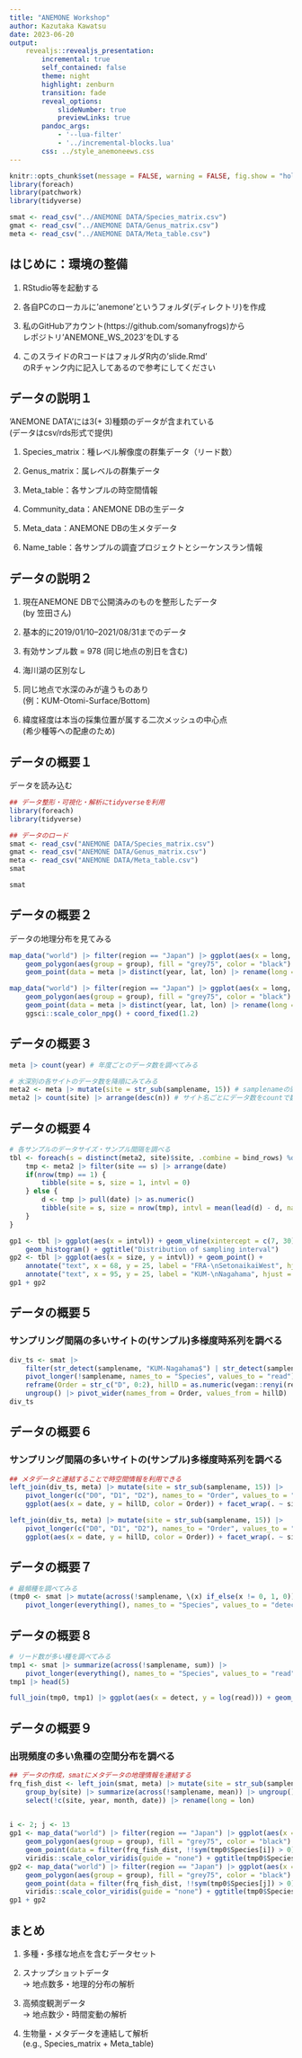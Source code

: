 ```yaml
---
title: "ANEMONE Workshop"
author: Kazutaka Kawatsu
date: 2023-06-20
output:
    revealjs::revealjs_presentation:
        incremental: true
        self_contained: false
        theme: night
        highlight: zenburn
        transition: fade
        reveal_options:
            slideNumber: true
            previewLinks: true
        pandoc_args:
            - '--lua-filter'
            - '../incremental-blocks.lua'
        css: ../style_anemoneews.css
---
```


```r
knitr::opts_chunk$set(message = FALSE, warning = FALSE, fig.show = "hold")
library(foreach)
library(patchwork)
library(tidyverse)

smat <- read_csv("../ANEMONE DATA/Species_matrix.csv")
gmat <- read_csv("../ANEMONE DATA/Genus_matrix.csv")
meta <- read_csv("../ANEMONE DATA/Meta_table.csv")
```

## はじめに：環境の整備
1. RStudio等を起動する

2. 各自PCのローカルに'anemone'というフォルダ(ディレクトリ)を作成

3. 私のGitHubアカウント(https://github.com/somanyfrogs)から  
   レポジトリ'ANEMONE_WS_2023'をDLする

4. このスライドのRコードはフォルダR内の'slide.Rmd'  
   のRチャンク内に記入してあるので参考にしてください 
   

## データの説明１
'ANEMONE DATA'には3(+ 3)種類のデータが含まれている  
(データはcsv/rds形式で提供)

1. Species_matrix：種レベル解像度の群集データ（リード数）

2. Genus_matrix：属レベルの群集データ

3. Meta_table：各サンプルの時空間情報

4. Community_data：ANEMONE DBの生データ

5. Meta_data：ANEMONE DBの生メタデータ

6. Name_table：各サンプルの調査プロジェクトとシーケンスラン情報

## データの説明２
1. 現在ANEMONE DBで公開済みのものを整形したデータ  
   (by 笠田さん)

2. 基本的に2019/01/10–2021/08/31までのデータ  

3. 有効サンプル数 = 978 (同じ地点の別日を含む)

4. 海川湖の区別なし

5. 同じ地点で水深のみが違うものあり  
   (例：KUM-Otomi-Surface/Bottom)

6. 緯度経度は本当の採集位置が属する二次メッシュの中心点  
   (希少種等への配慮のため)

## データの概要１
データを読み込む

:::{.incremental-blocks}
```r
## データ整形・可視化・解析にtidyverseを利用
library(foreach)
library(tidyverse)

## データのロード
smat <- read_csv("ANEMONE DATA/Species_matrix.csv")
gmat <- read_csv("ANEMONE DATA/Genus_matrix.csv")
meta <- read_csv("ANEMONE DATA/Meta_table.csv")
smat
```

```r
smat
```
:::

## データの概要２
データの地理分布を見てみる
```r
map_data("world") |> filter(region == "Japan") |> ggplot(aes(x = long, y = lat)) +
    geom_polygon(aes(group = group), fill = "grey75", color = "black") +
    geom_point(data = meta |> distinct(year, lat, lon) |> rename(long = lon), aes(color = factor(year)))
```

```r
map_data("world") |> filter(region == "Japan") |> ggplot(aes(x = long, y = lat)) +
    geom_polygon(aes(group = group), fill = "grey75", color = "black") +
    geom_point(data = meta |> distinct(year, lat, lon) |> rename(long = lon), aes(color = factor(year)), shape = 16, position = position_jitter(width = 0.1, height = 0.1)) +
    ggsci::scale_color_npg() + coord_fixed(1.2)
```

## データの概要３
:::{.incremental-blocks}
```r
meta |> count(year) # 年度ごとのデータ数を調べてみる
```
:::

:::{.incremental-blocks}
```r
# 水深別の各サイトのデータ数を降順にみてみる
meta2 <- meta |> mutate(site = str_sub(samplename, 15)) # samplenameの頭の情報yyyymmddxxxx-を除去
meta2 |> count(site) |> arrange(desc(n)) # サイト名ごとにデータ数をcountで数えarrangeで降順に並べる
```
:::

## データの概要４
:::{.incremental-blocks}
```r
# 各サンプルのデータサイズ・サンプル間隔を調べる
tbl <- foreach(s = distinct(meta2, site)$site, .combine = bind_rows) %do% {
    tmp <- meta2 |> filter(site == s) |> arrange(date)
    if(nrow(tmp) == 1) {
        tibble(site = s, size = 1, intvl = 0)
    } else {
        d <- tmp |> pull(date) |> as.numeric()
        tibble(site = s, size = nrow(tmp), intvl = mean(lead(d) - d, na.rm = TRUE))
    }
}
```

```r
gp1 <- tbl |> ggplot(aes(x = intvl)) + geom_vline(xintercept = c(7, 30), color = "red", linetype = 2) +
    geom_histogram() + ggtitle("Distribution of sampling interval")
gp2 <- tbl |> ggplot(aes(x = size, y = intvl)) + geom_point() +
    annotate("text", x = 68, y = 25, label = "FRA-\nSetonaikaiWest", hjust = "left", size = 2.2) +
    annotate("text", x = 95, y = 25, label = "KUM-\nNagahama", hjust = "left", size = 2.2) + ggtitle("Data size & sampling interval")
gp1 + gp2
```
:::

## データの概要５
### サンプリング間隔の多いサイトの(サンプル)多様度時系列を調べる

:::{.inremental-blocks}
```r
div_ts <- smat |>
    filter(str_detect(samplename, "KUM-Nagahama$") | str_detect(samplename, "FRA-SetonaikaiWest$")) |>
    pivot_longer(!samplename, names_to = "Species", values_to = "read") |> group_by(samplename) |>
    reframe(Order = str_c("D", 0:2), hillD = as.numeric(vegan::renyi(read, scale = 0:2))) |>
    ungroup() |> pivot_wider(names_from = Order, values_from = hillD)
div_ts
```
:::

## データの概要６
### サンプリング間隔の多いサイトの(サンプル)多様度時系列を調べる

:::{.incrementa-blocks}
```r
## メタデータと連結することで時空間情報を利用できる
left_join(div_ts, meta) |> mutate(site = str_sub(samplename, 15)) |>
    pivot_longer(c("D0", "D1", "D2"), names_to = "Order", values_to = "hillD") |>
    ggplot(aes(x = date, y = hillD, color = Order)) + facet_wrap(. ~ site) + geom_path()
```

```r
left_join(div_ts, meta) |> mutate(site = str_sub(samplename, 15)) |>
    pivot_longer(c("D0", "D1", "D2"), names_to = "Order", values_to = "hillD") |>
    ggplot(aes(x = date, y = hillD, color = Order)) + facet_wrap(. ~ site) + geom_path() + ggsci::scale_color_npg()

```
:::

## データの概要７
```r
# 最頻種を調べてみる
(tmp0 <- smat |> mutate(across(!samplename, \(x) if_else(x != 0, 1, 0))) |> summarize(across(!samplename, sum)) |>
    pivot_longer(everything(), names_to = "Species", values_to = "detect") |> arrange(desc(detect)))
```

## データの概要８
```r
# リード数が多い種を調べてみる
tmp1 <- smat |> summarize(across(!samplename, sum)) |>
    pivot_longer(everything(), names_to = "Species", values_to = "read") |> arrange(desc(read))
tmp1 |> head(5)
```

:::{.incremental-blocks}
```r
full_join(tmp0, tmp1) |> ggplot(aes(x = detect, y = log(read))) + geom_point()
```
:::

## データの概要９
### 出現頻度の多い魚種の空間分布を調べる

:::{.incremental-blocks}
```r
## データの作成，smatにメタデータの地理情報を連結する
frq_fish_dist <- left_join(smat, meta) |> mutate(site = str_sub(samplename, 15)) |>
    group_by(site) |> summarize(across(!samplename, mean)) |> ungroup() |>
    select(!c(site, year, month, date)) |> rename(long = lon)
    
```

```r
i <- 2; j <- 13
gp1 <- map_data("world") |> filter(region == "Japan") |> ggplot(aes(x = long, y = lat)) +
    geom_polygon(aes(group = group), fill = "grey75", color = "black") +
    geom_point(data = filter(frq_fish_dist, !!sym(tmp0$Species[i]) > 0), aes(color = log(!!sym(tmp0$Species[i])))) +
    viridis::scale_color_viridis(guide = "none") + ggtitle(tmp0$Species[i])
gp2 <- map_data("world") |> filter(region == "Japan") |> ggplot(aes(x = long, y = lat)) +
    geom_polygon(aes(group = group), fill = "grey75", color = "black") +
    geom_point(data = filter(frq_fish_dist, !!sym(tmp0$Species[j]) > 0), aes(color = log(!!sym(tmp0$Species[j])))) +
    viridis::scale_color_viridis(guide = "none") + ggtitle(tmp0$Species[j])
gp1 + gp2
```
:::

## まとめ

1. 多種・多様な地点を含むデータセット

2. スナップショットデータ  
   -> 地点数多・地理的分布の解析

3. 高頻度観測データ  
   -> 地点数少・時間変動の解析

4. 生物量・メタデータを連結して解析  
   (e.g., Species_matrix + Meta_table)
